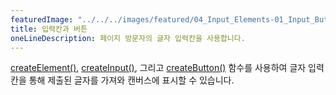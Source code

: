 ---
featuredImage: "../../../images/featured/04_Input_Elements-01_Input_Button-thumbnail.png"
title: 입력칸과 버튼
oneLineDescription: 페이지 방문자의 글자 입력칸을 사용합니다.
---

<a href="https://p5js.org/reference/#/p5.Element/createElement" target="_blank">createElement()</a>,
<a href="https://p5js.org/reference/#/p5/createInput" target="_blank">createInput()</a>,
그리고 <a href="https://p5js.org/reference/#/p5.Element/createButton" target="_blank">createButton()</a> 함수를 사용하여
글자 입력칸을 통해 제출된 글자를 가져와 캔버스에 표시할 수 있습니다.
